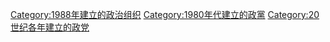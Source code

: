 {{Cat topic in year|topic=建立的政黨|year=1988}}

[[Category:1988年建立的政治组织|Category:1988年建立的政治组织]]
[[Category:1980年代建立的政黨|Category:1980年代建立的政黨]]
[[Category:20世纪各年建立的政党|Category:20世纪各年建立的政党]]